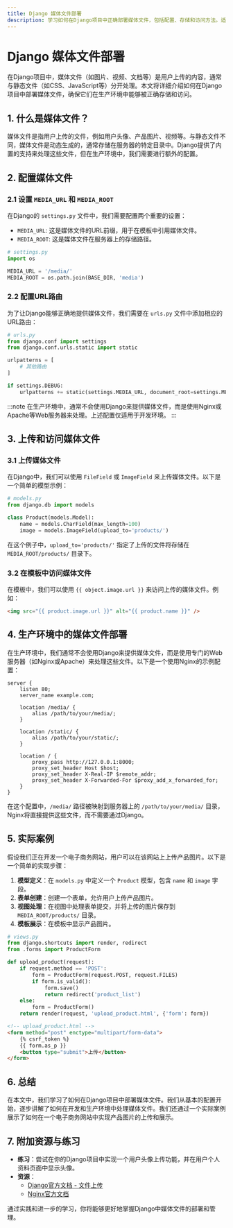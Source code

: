 ```yaml
---
title: Django 媒体文件部署
description: 学习如何在Django项目中正确部署媒体文件，包括配置、存储和访问方法。适合初学者。
---
```


# Django 媒体文件部署

在Django项目中，媒体文件（如图片、视频、文档等）是用户上传的内容，通常与静态文件（如CSS、JavaScript等）分开处理。本文将详细介绍如何在Django项目中部署媒体文件，确保它们在生产环境中能够被正确存储和访问。

## 1. 什么是媒体文件？

媒体文件是指用户上传的文件，例如用户头像、产品图片、视频等。与静态文件不同，媒体文件是动态生成的，通常存储在服务器的特定目录中。Django提供了内置的支持来处理这些文件，但在生产环境中，我们需要进行额外的配置。

## 2. 配置媒体文件

### 2.1 设置 `MEDIA_URL` 和 `MEDIA_ROOT`

在Django的 `settings.py` 文件中，我们需要配置两个重要的设置：

- `MEDIA_URL`: 这是媒体文件的URL前缀，用于在模板中引用媒体文件。
- `MEDIA_ROOT`: 这是媒体文件在服务器上的存储路径。

```python
# settings.py
import os

MEDIA_URL = '/media/'
MEDIA_ROOT = os.path.join(BASE_DIR, 'media')
```

### 2.2 配置URL路由

为了让Django能够正确地提供媒体文件，我们需要在 `urls.py` 文件中添加相应的URL路由：

```python
# urls.py
from django.conf import settings
from django.conf.urls.static import static

urlpatterns = [
    # 其他路由
]

if settings.DEBUG:
    urlpatterns += static(settings.MEDIA_URL, document_root=settings.MEDIA_ROOT)
```

:::note
在生产环境中，通常不会使用Django来提供媒体文件，而是使用Nginx或Apache等Web服务器来处理。上述配置仅适用于开发环境。
:::

## 3. 上传和访问媒体文件

### 3.1 上传媒体文件

在Django中，我们可以使用 `FileField` 或 `ImageField` 来上传媒体文件。以下是一个简单的模型示例：

```python
# models.py
from django.db import models

class Product(models.Model):
    name = models.CharField(max_length=100)
    image = models.ImageField(upload_to='products/')
```

在这个例子中，`upload_to='products/'` 指定了上传的文件将存储在 `MEDIA_ROOT/products/` 目录下。

### 3.2 在模板中访问媒体文件

在模板中，我们可以使用 `{{ object.image.url }}` 来访问上传的媒体文件。例如：

```html
<img src="{{ product.image.url }}" alt="{{ product.name }}" />
```

## 4. 生产环境中的媒体文件部署

在生产环境中，我们通常不会使用Django来提供媒体文件，而是使用专门的Web服务器（如Nginx或Apache）来处理这些文件。以下是一个使用Nginx的示例配置：

```nginx
server {
    listen 80;
    server_name example.com;

    location /media/ {
        alias /path/to/your/media/;
    }

    location /static/ {
        alias /path/to/your/static/;
    }

    location / {
        proxy_pass http://127.0.0.1:8000;
        proxy_set_header Host $host;
        proxy_set_header X-Real-IP $remote_addr;
        proxy_set_header X-Forwarded-For $proxy_add_x_forwarded_for;
    }
}
```

在这个配置中，`/media/` 路径被映射到服务器上的 `/path/to/your/media/` 目录，Nginx将直接提供这些文件，而不需要通过Django。

## 5. 实际案例

假设我们正在开发一个电子商务网站，用户可以在该网站上上传产品图片。以下是一个简单的实现步骤：

1. **模型定义**：在 `models.py` 中定义一个 `Product` 模型，包含 `name` 和 `image` 字段。
2. **表单创建**：创建一个表单，允许用户上传产品图片。
3. **视图处理**：在视图中处理表单提交，并将上传的图片保存到 `MEDIA_ROOT/products/` 目录。
4. **模板展示**：在模板中显示产品图片。

```python
# views.py
from django.shortcuts import render, redirect
from .forms import ProductForm

def upload_product(request):
    if request.method == 'POST':
        form = ProductForm(request.POST, request.FILES)
        if form.is_valid():
            form.save()
            return redirect('product_list')
    else:
        form = ProductForm()
    return render(request, 'upload_product.html', {'form': form})
```

```html
<!-- upload_product.html -->
<form method="post" enctype="multipart/form-data">
    {% csrf_token %}
    {{ form.as_p }}
    <button type="submit">上传</button>
</form>
```

## 6. 总结

在本文中，我们学习了如何在Django项目中部署媒体文件。我们从基本的配置开始，逐步讲解了如何在开发和生产环境中处理媒体文件。我们还通过一个实际案例展示了如何在一个电子商务网站中实现产品图片的上传和展示。

## 7. 附加资源与练习

- **练习**：尝试在你的Django项目中实现一个用户头像上传功能，并在用户个人资料页面中显示头像。
- **资源**：
  - [Django官方文档 - 文件上传](https://docs.djangoproject.com/en/stable/topics/files/)
  - [Nginx官方文档](https://nginx.org/en/docs/)

通过实践和进一步的学习，你将能够更好地掌握Django中媒体文件的部署和管理。